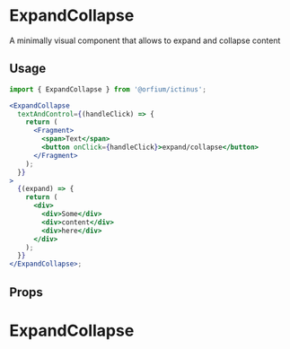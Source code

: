 
<Meta of={ExpandCollapseStories} />

# ExpandCollapse

A minimally visual component that allows to expand and collapse content

## Usage

```jsx
import { ExpandCollapse } from '@orfium/ictinus';

<ExpandCollapse
  textAndControl={(handleClick) => {
    return (
      <Fragment>
        <span>Text</span>
        <button onClick={handleClick}>expand/collapse</button>
      </Fragment>
    );
  }}
>
  {(expand) => {
    return (
      <div>
        <div>Some</div>
        <div>content</div>
        <div>here</div>
      </div>
    );
  }}
</ExpandCollapse>;
```

## Props

<ArgTypes of={ExpandCollapse} />

# ExpandCollapse

<Canvas of={ExpandCollapseStories.ExpandCollapseStory} />
